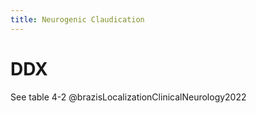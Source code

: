 ```yaml
---
title: Neurogenic Claudication
---
```





# DDX

See table 4-2 @brazisLocalizationClinicalNeurology2022 